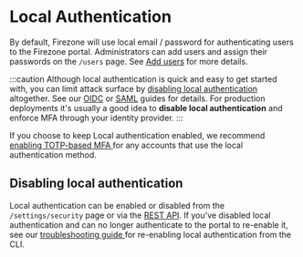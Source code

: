 # Local Authentication

By default, Firezone will use local email / password for authenticating users to
the Firezone portal. Administrators can add users and assign their passwords on
the `/users` page. See [Add users](/docs/user-guides/add-users/) for more
details.

:::caution Although local authentication is quick and easy to get started with,
you can limit attack surface by
[disabling local authentication](#disabling-local-authentication) altogether.
See our [OIDC](/docs/authenticate/oidc/) or [SAML](/docs/authenticate/saml/)
guides for details. For production deployments it's usually a good idea to
**disable local authentication** and enforce MFA through your identity provider.
:::

If you choose to keep Local authentication enabled, we recommend
[enabling TOTP-based MFA ](/docs/authenticate/multi-factor/) for any accounts
that use the local authentication method.

## Disabling local authentication

Local authentication can be enabled or disabled from the `/settings/security`
page or via the [REST API](/docs/reference/rest-api/configurations). If you've
disabled local authentication and can no longer authenticate to the portal to
re-enable it, see our
[troubleshooting guide ](/docs/administer/troubleshoot#re-enable-local-authentication-via-cli)
for re-enabling local authentication from the CLI.
